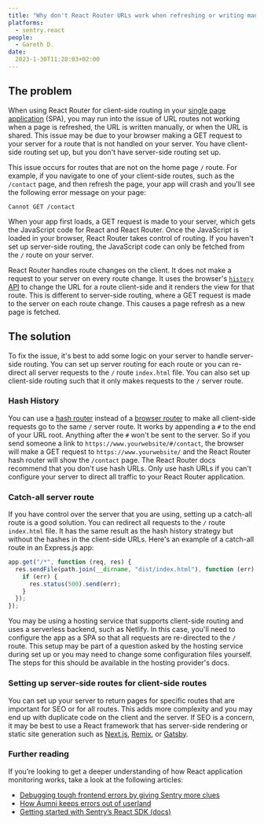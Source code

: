 ```yaml
---
title: "Why don't React Router URLs work when refreshing or writing manually?"
platforms:
  - sentry.react
people:
  - Gareth D.
date:
  2023-1-30T11:28:03+02:00
---
```



## The problem

When using React Router for client-side routing in your [single page application](https://developer.mozilla.org/en-US/docs/Glossary/SPA) (SPA), you may run into the issue of URL routes not working when a page is refreshed, the URL is written manually, or when the URL is shared. This issue may be due to your browser making a GET request to your server for a route that is not handled on your server. You have client-side routing set up, but you don't have server-side routing set up.

This issue occurs for routes that are not on the home page `/` route. For example, if you navigate to one of your client-side routes, such as the `/contact` page, and then refresh the page, your app will crash and you'll see the following error message on your page:

```
Cannot GET /contact
```



When your app first loads, a GET request is made to your server, which gets the JavaScript code for React and React Router. Once the JavaScript is loaded in your browser, React Router takes control of routing. If you haven't set up server-side routing, the JavaScript code can only be fetched from the `/` route on your server.

React Router handles route changes on the client. It does not make a request to your server on every route change. It uses the browser's [`history` API](https://developer.mozilla.org/en-US/docs/Web/API/History_API) to change the URL for a route client-side and it renders the view for that route. This is different to server-side routing, where a GET request is made to the server on each route change. This causes a page refresh as a new page is fetched.



## The solution

To fix the issue, it's best to add some logic on your server to handle server-side routing. You can set up server routing for each route or you can re-direct all server requests to the `/` route `index.html` file. You can also set up client-side routing such that it only makes requests to the `/` server route.



### Hash History

You can use a [hash router](https://reactrouter.com/en/main/routers/create-hash-router) instead of a [browser router](https://reactrouter.com/en/main/routers/create-browser-router) to make all client-side requests go to the same `/` server route. It works by appending a `#` to the end of your URL root. Anything after the `#` won't be sent to the server. So if you send someone a link to `https://www.yourwebsite/#/contact`, the browser will make a GET request to `https://www.yourwebsite/` and the React Router hash router will show the `/contact` page. The React Router docs recommend that you don't use hash URLs. Only use hash URLs if you can't configure your server to direct all traffic to your React Router application.



### Catch-all server route

If you have control over the server that you are using, setting up a catch-all route is a good solution. You can redirect all requests to the `/` route `index.html` file. It has the same result as the hash history strategy but without the hashes in the client-side URLs. Here's an example of a catch-all route in an Express.js app:

```js
app.get("/*", function (req, res) {
  res.sendFile(path.join(__dirname, "dist/index.html"), function (err) {
    if (err) {
      res.status(500).send(err);
    }
  });
});
```



You may be using a hosting service that supports client-side routing and uses a serverless backend, such as Netlify. In this case, you'll need to configure the app as a SPA so that all requests are re-directed to the `/` route. This setup may be part of a question asked by the hosting service during set up or you may need to change some configuration files yourself. The steps for this should be available in the hosting provider's docs.



### Setting up server-side routes for client-side routes

You can set up your server to return pages for specific routes that are important for SEO or for all routes. This adds more complexity and you may end up with duplicate code on the client and the server. If SEO is a concern, it may be best to use a React framework that has server-side rendering or static site generation such as [Next.js](https://nextjs.org/), [Remix](https://remix.run/), or [Gatsby](https://www.gatsbyjs.com/).



### Further reading

If you’re looking to get a deeper understanding of how React application monitoring works, take a look at the following articles:

- [Debugging tough frontend errors by giving Sentry more clues](https://blog.sentry.io/2019/01/17/debug-tough-front-end-errors-sentry-clues)
- [How Aumni keeps errors out of userland](https://sentry.io/customers/aumni)
- [Getting started with Sentry’s React SDK (docs)](https://docs.sentry.io/platforms/javascript/guides/react)
